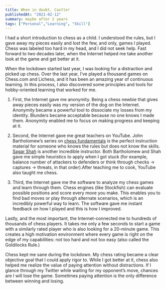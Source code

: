 ```yaml
---
title: When in doubt, Castle!
publishedAt: "2021-02-12"
summary: maybe after 2 years
tags: ["Personal","Learning", "Skill"]
---
```




I had a short introduction to chess as a child. I understood the rules, but I gave away my pieces easily and
lost the few, and only, games I played. Chess was labeled too hard in my head, and I did not seek help. Fast
forward to two decades later, when the Internet helped me take another look at the game and get better at it.

When the lockdown started last year, I was looking for a distraction and picked up chess. Over the last year,
I’ve played a thousand games on Chess.com and Lichess, and it has been an amazing year of continuous learning.
In this process, I also discovered some principles and tools for hobby-oriented learning that worked for me.

1. First, the Internet gave me anonymity. Being a chess newbie that gives away pieces easily was my version of the
dog on the Internet. Anonymity became a powerful tool to dissociate my losses from my identity. Blunders became
acceptable because no one knows I made them. Anonymity enabled me to focus on making progress and keeping at it.

2. Second, the Internet gave me great teachers on YouTube. John Bartholomew’s series on [chess fundamentals](https://www.youtube.com/watch?v=Ao9iOeK_jvU&list=PLl9uuRYQ-6MBwqkmwT42l1fI7Z0bYuwwO) is the
perfect instruction material for someone who knows the rules but does not know the skills. [Sagar Shah](http://sagarteacheschess.blogspot.com/) is another
incredible instructor. Both Bartholomew and Shah gave me simple heuristics to apply when I got stuck (for
example, balance number of attackers to defenders or think through checks → captures → threats, in that order).After teaching me to cook, YouTube also taught me chess.

3. Third, the Internet gave me the software to analyze my chess games and learn through them. Chess engines (like
Stockfish) can evaluate possible positions and score every move you make. This enables you to find bad moves or
play through alternate scenarios, which is an incredibly powerful way to learn. The software gave me instant
feedback on how I played and this is how I improved.

Lastly, and the most important, the Internet-connected me to hundreds of thousands of chess players. It takes
me only a few seconds to start a game with a similarly rated player who is also looking for a 20-minute game.
This creates a high motivation environment where every game is right on the edge of my capabilities: not too
hard and not too easy (also called the Goldilocks Rule.)

Chess kept me sane during the lockdown. My chess rating became a clear objective goal that I could apply rigor
to. While I got better at it, chess also helped me realize the value of paying attention without distractions.
If I glance through my Twitter while waiting for my opponent’s move, chances are I will lose the game. Sometimes
paying attention is the only difference between winning and losing.
